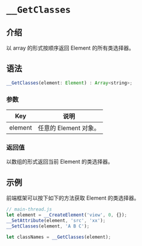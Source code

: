 # `__GetClasses`

## 介绍

以 array 的形式按顺序返回 Element 的所有类选择器。

## 语法

```jsx
__GetClasses(element: Element) : Array<string>;
```

### 参数

|   Key   | 说明                  |
| :-----: | --------------------- |
| element | 任意的 Element 对象。 |

### 返回值

以数组的形式返回当前 Element 的类选择器。

## 示例

前端框架可以按下如下的方法获取 Element 的类选择器。

```jsx
// main-thread.js
let element = __CreateElement('view', 0, {});
__SetAttribute(element, 'src', 'xx');
__SetClasses(element, 'A B C');

let classNames = __GetClasses(element);
```

